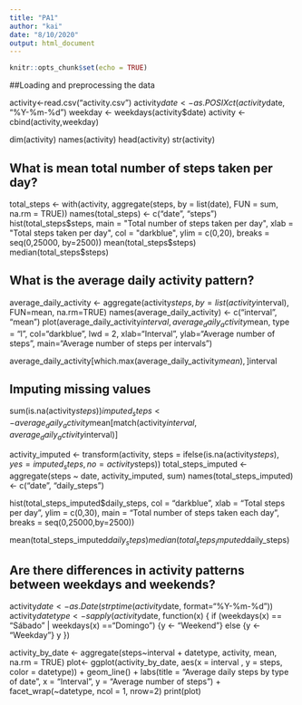 ```yaml
---
title: "PA1"
author: "kai"
date: "8/10/2020"
output: html_document
---
```


```r
knitr::opts_chunk$set(echo = TRUE)
```

##Loading and preprocessing the data

activity<-read.csv("activity.csv")
activity$date <- as.POSIXct(activity$date, "%Y-%m-%d")
weekday <- weekdays(activity$date)
activity <- cbind(activity,weekday)

dim(activity)
names(activity)
head(activity)
str(activity)

## What is mean total number of steps taken per day?

total_steps <- with(activity, aggregate(steps, by = list(date), FUN = sum, na.rm = TRUE))
names(total_steps) <- c("date", "steps")
hist(total_steps$steps, main = "Total number of steps taken per day", xlab = "Total steps taken per day", col = "darkblue", ylim = c(0,20), breaks = seq(0,25000, by=2500))
mean(total_steps$steps)
median(total_steps$steps)

## What is the average daily activity pattern?

average_daily_activity <- aggregate(activity$steps, by=list(activity$interval), FUN=mean, na.rm=TRUE)
names(average_daily_activity) <- c("interval", "mean")
plot(average_daily_activity$interval, average_daily_activity$mean, type = "l", col="darkblue", lwd = 2, xlab="Interval", ylab="Average number of steps", main="Average number of steps per intervals")

average_daily_activity[which.max(average_daily_activity$mean), ]$interval

## Imputing missing values
sum(is.na(activity$steps))
imputed_steps <- average_daily_activity$mean[match(activity$interval, average_daily_activity$interval)]

activity_imputed <- transform(activity, steps = ifelse(is.na(activity$steps), yes = imputed_steps, no = activity$steps))
total_steps_imputed <- aggregate(steps ~ date, activity_imputed, sum)
names(total_steps_imputed) <- c("date", "daily_steps")

hist(total_steps_imputed$daily_steps, col = "darkblue", xlab = "Total steps per day", ylim = c(0,30), main = "Total number of steps taken each day", breaks = seq(0,25000,by=2500))

mean(total_steps_imputed$daily_steps)
median(total_steps_imputed$daily_steps)

## Are there differences in activity patterns between weekdays and weekends?

activity$date <- as.Date(strptime(activity$date, format="%Y-%m-%d"))
activity$datetype <- sapply(activity$date, function(x) {
        if (weekdays(x) == "Sábado" | weekdays(x) =="Domingo") 
                {y <- "Weekend"} else 
                {y <- "Weekday"}
                y
        })

activity_by_date <- aggregate(steps~interval + datetype, activity, mean, na.rm = TRUE)
plot<- ggplot(activity_by_date, aes(x = interval , y = steps, color = datetype)) +
       geom_line() +
       labs(title = "Average daily steps by type of date", x = "Interval", y = "Average number of steps") +
       facet_wrap(~datetype, ncol = 1, nrow=2)
print(plot)


